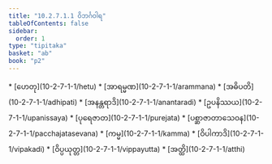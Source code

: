 ```yaml
---
title: "10.2.7.1.1 ဝိဘင်္ဂဝါရ"
tableOfContents: false
sidebar:
  order: 1
type: "tipitaka"
basket: "ab"
book: "p2"
---
```



<DynamicBreadcrumb />



<TableOfContents book="p2" section="10.2.7.1.1">
* [ဟေတု](10-2-7-1-1/hetu)
* [အာရမ္မဏ](10-2-7-1-1/arammana)
* [အဓိပတိ](10-2-7-1-1/adhipati)
* [အနန္တရာဒိ](10-2-7-1-1/anantaradi)
* [ဥပနိဿယ](10-2-7-1-1/upanissaya)
* [ပုရေဇာတ](10-2-7-1-1/purejata)
* [ပစ္ဆာဇာတာသေဝန](10-2-7-1-1/pacchajatasevana)
* [ကမ္မ](10-2-7-1-1/kamma)
* [ဝိပါကာဒိ](10-2-7-1-1/vipakadi)
* [ဝိပ္ပယုတ္တ](10-2-7-1-1/vippayutta)
* [အတ္ထိ](10-2-7-1-1/atthi)
</TableOfContents>